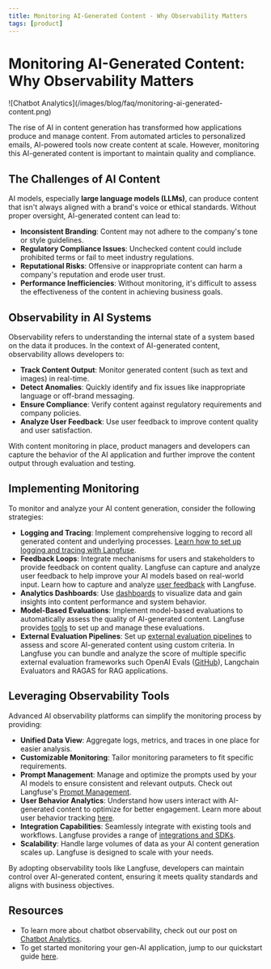 ```yaml
---
title: Monitoring AI-Generated Content - Why Observability Matters
tags: [product]
---
```


# Monitoring AI-Generated Content: Why Observability Matters

<Frame border fullWidth>
  ![Chatbot Analytics](/images/blog/faq/monitoring-ai-generated-content.png)
</Frame>

The rise of AI in content generation has transformed how applications produce and manage content. From automated articles to personalized emails, AI-powered tools now create content at scale. However, monitoring this AI-generated content is important to maintain quality and compliance.

## The Challenges of AI Content

AI models, especially **large language models (LLMs)**, can produce content that isn't always aligned with a brand's voice or ethical standards. Without proper oversight, AI-generated content can lead to:

- **Inconsistent Branding**: Content may not adhere to the company's tone or style guidelines.
- **Regulatory Compliance Issues**: Unchecked content could include prohibited terms or fail to meet industry regulations.
- **Reputational Risks**: Offensive or inappropriate content can harm a company's reputation and erode user trust.
- **Performance Inefficiencies**: Without monitoring, it's difficult to assess the effectiveness of the content in achieving business goals.

## Observability in AI Systems

Observability refers to understanding the internal state of a system based on the data it produces. In the context of AI-generated content, observability allows developers to:

- **Track Content Output**: Monitor generated content (such as text and images) in real-time.
- **Detect Anomalies**: Quickly identify and fix issues like inappropriate language or off-brand messaging.
- **Ensure Compliance**: Verify content against regulatory requirements and company policies.
- **Analyze User Feedback**: Use user feedback to improve content quality and user satisfaction.

With content monitoring in place, product managers and developers can capture the behavior of the AI application and further improve the content output through evaluation and testing.

## Implementing Monitoring

To monitor and analyze your AI content generation, consider the following strategies:

- **Logging and Tracing**: Implement comprehensive logging to record all generated content and underlying processes. [Learn how to set up logging and tracing with Langfuse](/docs/get-started).
- **Feedback Loops**: Integrate mechanisms for users and stakeholders to provide feedback on content quality. Langfuse can capture and analyze user feedback to help improve your AI models based on real-world input. Learn how to capture and analyze [user feedback](/docs/scores/overview) with Langfuse.
- **Analytics Dashboards**: Use [dashboards](/docs/analytics/overview) to visualize data and gain insights into content performance and system behavior. 
- **Model-Based Evaluations**: Implement model-based evaluations to automatically assess the quality of AI-generated content. Langfuse provides [tools](/docs/scores/model-based-evals) to set up and manage these evaluations.
- **External Evaluation Pipelines**: Set up [external evaluation pipelines](/docs/scores/external-evaluation-pipelines) to assess and score AI-generated content using custom criteria. In Langfuse you can bundle and analyze the score of multiple specific external evaluation frameworks such OpenAI Evals ([GitHub](https://github.com/openai/evals)), Langchain Evaluators and RAGAS for RAG applications.

## Leveraging Observability Tools

Advanced AI observability platforms can simplify the monitoring process by providing:

- **Unified Data View**: Aggregate logs, metrics, and traces in one place for easier analysis.
- **Customizable Monitoring**: Tailor monitoring parameters to fit specific requirements.
- **Prompt Management**: Manage and optimize the prompts used by your AI models to ensure consistent and relevant outputs. Check out Langfuse's [Prompt Management](/docs/prompts/get-started).
- **User Behavior Analytics**: Understand how users interact with AI-generated content to optimize for better engagement. Learn more about user behavior tracking [here](/docs/scores/user-feedback).
- **Integration Capabilities**: Seamlessly integrate with existing tools and workflows. Langfuse provides a range of [integrations and SDKs](/docs/integrations/overview).
- **Scalability**: Handle large volumes of data as your AI content generation scales up. Langfuse is designed to scale with your needs.

By adopting observability tools like Langfuse, developers can maintain control over AI-generated content, ensuring it meets quality standards and aligns with business objectives.

## Resources

- To learn more about chatbot observability, check out our post on [Chatbot Analytics](/faq/all/chatbot-analytics).
- To get started monitoring your gen-AI application, jump to our quickstart guide [here](/docs/get-started).
